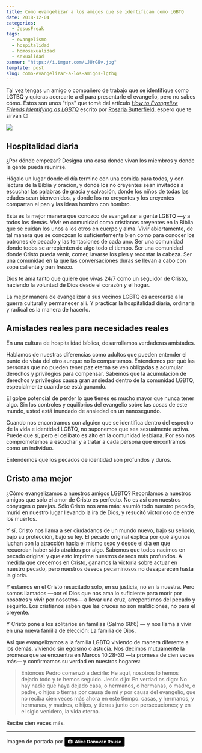 ```yaml
---
title: Cómo evangelizar a los amigos que se identifican como LGBTQ
date: 2018-12-04
categories:
  - JesusFreak
tags:
  - evangelismo
  - hospitalidad
  - homosexualidad
  - sexualidad
banner: "https://i.imgur.com/LJUrGBv.jpg"
template: post
slug: como-evangelizar-a-los-amigos-lgtbq
---
```


Tal vez tengas un amigo o compañero de trabajo que se identifique como LGTBQ y quieras acercarte a él para presentarle el evangelio, pero no sabes cómo. Estos son unos "tips" que tomé del artículo *[How to Evangelize Friends Identifying as LGBTQ](https://www.thegospelcoalition.org/article/evangelize-friends-identifying-lgbtq/)* escrito por [Rosaria Butterfield](https://rosariabutterfield.com/biography/), espero que te sirvan 😉

![](https://i.imgur.com/LJUrGBv.jpg)

## Hospitalidad diaria

¿Por dónde empezar? Designa una casa donde vivan los miembros y donde la gente pueda reunirse.

Hágalo un lugar donde el día termine con una comida para todos, y con lectura de la Biblia y oración, y donde los no creyentes sean invitados a escuchar las palabras de gracia y salvación, donde los niños de todas las edades sean bienvenidos, y donde los no creyentes y los creyentes compartan el pan y las ideas hombro con hombro.

Esta es la mejor manera que conozco de evangelizar a gente LGBTQ —y a todos los demás. Vivir en comunidad como cristianos creyentes en la Biblia que se cuidan los unos a los otros en cuerpo y alma. Vivir abiertamente, de tal manera que se conozcan lo suficientemente bien como para conocer los patrones de pecado y las tentaciones de cada uno. Ser una comunidad donde todos se arrepienten de algo todo el tiempo. Ser una comunidad donde Cristo pueda venir, comer, lavarse los pies y recostar la cabeza. Ser una comunidad en la que las conversaciones duras se llevan a cabo con sopa caliente y pan fresco.

Dios te ama tanto que quiere que vivas 24/7 como un seguidor de Cristo, haciendo la voluntad de Dios desde el corazón y el hogar.

La mejor manera de evangelizar a sus vecinos LGBTQ es acercarse a la guerra cultural y permanecer allí. Y practicar la hospitalidad diaria, ordinaria y radical es la manera de hacerlo.

## Amistades reales para necesidades reales

En una cultura de hospitalidad bíblica, desarrollamos verdaderas amistades.

Hablamos de nuestras diferencias como adultos que pueden entender el punto de vista del otro aunque no lo compartamos. Entendemos por qué las personas que no pueden tener paz eterna se ven obligadas a acumular derechos y privilegios para compensar. Sabemos que la acumulación de derechos y privilegios causa gran ansiedad dentro de la comunidad LGBTQ, especialmente cuando se está ganando.

El golpe potencial de perder lo que tienes es mucho mayor que nunca tener algo. Sin los controles y equilibrios del evangelio sobre las cosas de este mundo, usted está inundado de ansiedad en un nanosegundo.

Cuando nos encontramos con alguien que se identifica dentro del espectro de la vida e identidad LGBTQ, no suponemos que sea sexualmente activa. Puede que sí, pero el celibato es alto en la comunidad lesbiana. Por eso nos comprometemos a escuchar y a tratar a cada persona que encontramos como un individuo.

Entendemos que los pecados de identidad son profundos y duros.

## Cristo ama mejor

¿Cómo evangelizamos a nuestros amigos LGBTQ? Recordamos a nuestros amigos que sólo el amor de Cristo es perfecto. No es así con nuestros cónyuges o parejas. Sólo Cristo nos ama más: asumió todo nuestro pecado, murió en nuestro lugar llevando la ira de Dios, y resucitó victorioso de entre los muertos.

Y sí, Cristo nos llama a ser ciudadanos de un mundo nuevo, bajo su señorío, bajo su protección, bajo su ley. El pecado original explica por qué algunos luchan con la atracción hacia el mismo sexo y desde el día en que recuerdan haber sido atraídos por algo. Sabemos que todos nacimos en pecado original y que esto imprime nuestros deseos más profundos. A medida que crecemos en Cristo, ganamos la victoria sobre actuar en nuestro pecado, pero nuestros deseos pecaminosos no desaparecen hasta la gloria.

Y estamos en el Cristo resucitado solo, en su justicia, no en la nuestra. Pero somos llamados —por el Dios que nos ama lo suficiente para morir por nosotros y vivir por nosotros— a llevar una cruz, arrepentirnos del pecado y seguirlo. Los cristianos saben que las cruces no son maldiciones, no para el creyente.

Y Cristo pone a los solitarios en familias (Salmo 68:6) — y nos llama a vivir en una nueva familia de elección: La familia de Dios.

Así que evangelizamos a la familia LGBTQ viviendo de manera diferente a los demás, viviendo sin egoísmo o astucia. Nos decimos mutuamente la promesa que se encuentra en Marcos 10:28-30 —la promesa de cien veces más— y confirmamos su verdad en nuestros hogares:

> Entonces Pedro comenzó a decirle: He aquí, nosotros lo hemos dejado todo y te hemos seguido. Jesús dijo: En verdad os digo: No hay nadie que haya dejado casa, o hermanos, o hermanas, o madre, o padre, o hijos o tierras por causa de mí y por causa del evangelio, que no reciba cien veces más ahora en este tiempo: casas, y hermanos, y hermanas, y madres, e hijos, y tierras junto con persecuciones; y en el siglo venidero, la vida eterna.

Recibe cien veces más.

---

Imagen de portada por <a style="background-color:black;color:white;text-decoration:none;padding:4px 6px;font-family:-apple-system, BlinkMacSystemFont, &quot;San Francisco&quot;, &quot;Helvetica Neue&quot;, Helvetica, Ubuntu, Roboto, Noto, &quot;Segoe UI&quot;, Arial, sans-serif;font-size:12px;font-weight:bold;line-height:1.2;display:inline-block;border-radius:3px" href="https://unsplash.com/@alicekat?utm_medium=referral&amp;utm_campaign=photographer-credit&amp;utm_content=creditBadge" target="_blank" rel="noopener noreferrer" title="Download free do whatever you want high-resolution photos from Alice Donovan Rouse"><span style="display:inline-block;padding:2px 3px"><svg xmlns="http://www.w3.org/2000/svg" style="height:12px;width:auto;position:relative;vertical-align:middle;top:-1px;fill:white" viewBox="0 0 32 32"><title>unsplash-logo</title><path d="M20.8 18.1c0 2.7-2.2 4.8-4.8 4.8s-4.8-2.1-4.8-4.8c0-2.7 2.2-4.8 4.8-4.8 2.7.1 4.8 2.2 4.8 4.8zm11.2-7.4v14.9c0 2.3-1.9 4.3-4.3 4.3h-23.4c-2.4 0-4.3-1.9-4.3-4.3v-15c0-2.3 1.9-4.3 4.3-4.3h3.7l.8-2.3c.4-1.1 1.7-2 2.9-2h8.6c1.2 0 2.5.9 2.9 2l.8 2.4h3.7c2.4 0 4.3 1.9 4.3 4.3zm-8.6 7.5c0-4.1-3.3-7.5-7.5-7.5-4.1 0-7.5 3.4-7.5 7.5s3.3 7.5 7.5 7.5c4.2-.1 7.5-3.4 7.5-7.5z"></path></svg></span><span style="display:inline-block;padding:2px 3px">Alice Donovan Rouse</span></a>
